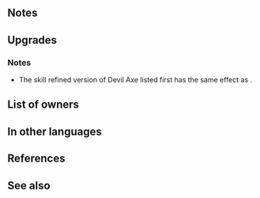 {{Weapon Infobox
|tagid=SID_デビルアクス
|weaponType=Axe
|might=16
|range=1
|effect=Grants Atk/Spd/Def/Res+4 during combat, but if unit attacked, deals 4 damage to unit after combat.
|cost=400
|exclusive=1
|userVersion1=Weapon
|userVersion2=Upgrade Gleam
|statModifiers=0,16,0,0,0
|required=-
|refinePaths=default
|refineSP=400
|refineMedals=500
|refineDews=200
|effectSkill1=At start of turn, if unit's HP ≤ 75% and unit's attack triggers Special, grants Special cooldown count-1, and deals +10 damage when Special triggers.
|iconSkill1=Wrath W.png
|tagidExtraSkill1=怒
|properties=
}}
==Notes==
{{Temporary buffs}}
{{IfUnitAttacked}}
{{DamageToUnit}}
==Upgrades==
{{Weapon Upgrade List}}
===Notes===
* The skill refined version of Devil Axe listed first has the same effect as {{St|Wrath 3}}.
{{Wrath}}
==List of owners==
{{Skill Hero List}}
==In other languages==
{{OtherLanguages
|english=Devil Axe
|japanese=デビルアクス
|german=Teufelsaxt
|spanishEU=Hacha demoníaca
|spanishLA=Hacha demoníaca
|french=Hache noire
|italian=Ascia demonica
|chineseTW=惡魔之斧
|portuguese=Machado do mal
}}
==References==
<references/>
==See also==
{{See also skills|cond=Description LIKE '%grant%+%during combat%if unit attacked%deal%damage to unit%' OR Description LIKE '%if unit_s HP%unit_s attack%trigger%Special%deals +% when Special triggers%' OR Description LIKE '%if unit_s HP%Special triggers%deals +%' AND Description NOT LIKE '%transforms%'}}
{{Weapons Navbox}}
